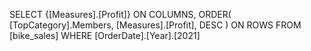 SELECT
  {[Measures].[Profit]} ON COLUMNS,
  ORDER(
    [TopCategory].Members,
    [Measures].[Profit],
    DESC
  ) ON ROWS
FROM
  [bike_sales]
WHERE
  [OrderDate].[Year].[2021]